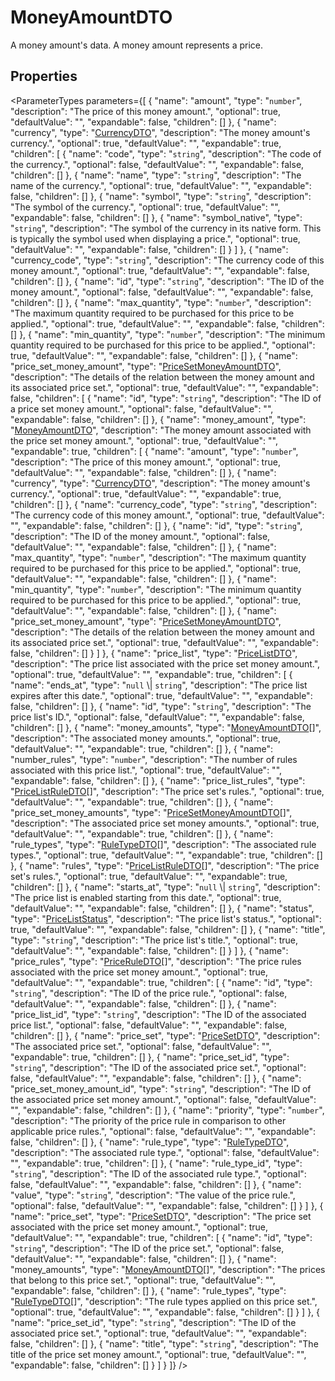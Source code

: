
# MoneyAmountDTO

A money amount's data. A money amount represents a price.

## Properties

<ParameterTypes parameters={[
  {
    "name": "amount",
    "type": "`number`",
    "description": "The price of this money amount.",
    "optional": true,
    "defaultValue": "",
    "expandable": false,
    "children": []
  },
  {
    "name": "currency",
    "type": "[CurrencyDTO](types.CurrencyDTO.mdx)",
    "description": "The money amount's currency.",
    "optional": true,
    "defaultValue": "",
    "expandable": true,
    "children": [
      {
        "name": "code",
        "type": "`string`",
        "description": "The code of the currency.",
        "optional": false,
        "defaultValue": "",
        "expandable": false,
        "children": []
      },
      {
        "name": "name",
        "type": "`string`",
        "description": "The name of the currency.",
        "optional": true,
        "defaultValue": "",
        "expandable": false,
        "children": []
      },
      {
        "name": "symbol",
        "type": "`string`",
        "description": "The symbol of the currency.",
        "optional": true,
        "defaultValue": "",
        "expandable": false,
        "children": []
      },
      {
        "name": "symbol_native",
        "type": "`string`",
        "description": "The symbol of the currency in its native form. This is typically the symbol used when displaying a price.",
        "optional": true,
        "defaultValue": "",
        "expandable": false,
        "children": []
      }
    ]
  },
  {
    "name": "currency_code",
    "type": "`string`",
    "description": "The currency code of this money amount.",
    "optional": true,
    "defaultValue": "",
    "expandable": false,
    "children": []
  },
  {
    "name": "id",
    "type": "`string`",
    "description": "The ID of the money amount.",
    "optional": false,
    "defaultValue": "",
    "expandable": false,
    "children": []
  },
  {
    "name": "max_quantity",
    "type": "`number`",
    "description": "The maximum quantity required to be purchased for this price to be applied.",
    "optional": true,
    "defaultValue": "",
    "expandable": false,
    "children": []
  },
  {
    "name": "min_quantity",
    "type": "`number`",
    "description": "The minimum quantity required to be purchased for this price to be applied.",
    "optional": true,
    "defaultValue": "",
    "expandable": false,
    "children": []
  },
  {
    "name": "price_set_money_amount",
    "type": "[PriceSetMoneyAmountDTO](types.PriceSetMoneyAmountDTO.mdx)",
    "description": "The details of the relation between the money amount and its associated price set.",
    "optional": true,
    "defaultValue": "",
    "expandable": false,
    "children": [
      {
        "name": "id",
        "type": "`string`",
        "description": "The ID of a price set money amount.",
        "optional": false,
        "defaultValue": "",
        "expandable": false,
        "children": []
      },
      {
        "name": "money_amount",
        "type": "[MoneyAmountDTO](types.MoneyAmountDTO.mdx)",
        "description": "The money amount associated with the price set money amount.",
        "optional": true,
        "defaultValue": "",
        "expandable": true,
        "children": [
          {
            "name": "amount",
            "type": "`number`",
            "description": "The price of this money amount.",
            "optional": true,
            "defaultValue": "",
            "expandable": false,
            "children": []
          },
          {
            "name": "currency",
            "type": "[CurrencyDTO](types.CurrencyDTO.mdx)",
            "description": "The money amount's currency.",
            "optional": true,
            "defaultValue": "",
            "expandable": true,
            "children": []
          },
          {
            "name": "currency_code",
            "type": "`string`",
            "description": "The currency code of this money amount.",
            "optional": true,
            "defaultValue": "",
            "expandable": false,
            "children": []
          },
          {
            "name": "id",
            "type": "`string`",
            "description": "The ID of the money amount.",
            "optional": false,
            "defaultValue": "",
            "expandable": false,
            "children": []
          },
          {
            "name": "max_quantity",
            "type": "`number`",
            "description": "The maximum quantity required to be purchased for this price to be applied.",
            "optional": true,
            "defaultValue": "",
            "expandable": false,
            "children": []
          },
          {
            "name": "min_quantity",
            "type": "`number`",
            "description": "The minimum quantity required to be purchased for this price to be applied.",
            "optional": true,
            "defaultValue": "",
            "expandable": false,
            "children": []
          },
          {
            "name": "price_set_money_amount",
            "type": "[PriceSetMoneyAmountDTO](types.PriceSetMoneyAmountDTO.mdx)",
            "description": "The details of the relation between the money amount and its associated price set.",
            "optional": true,
            "defaultValue": "",
            "expandable": false,
            "children": []
          }
        ]
      },
      {
        "name": "price_list",
        "type": "[PriceListDTO](types.PriceListDTO.mdx)",
        "description": "The price list associated with the price set money amount.",
        "optional": true,
        "defaultValue": "",
        "expandable": true,
        "children": [
          {
            "name": "ends_at",
            "type": "`null` \\| `string`",
            "description": "The price list expires after this date.",
            "optional": true,
            "defaultValue": "",
            "expandable": false,
            "children": []
          },
          {
            "name": "id",
            "type": "`string`",
            "description": "The price list's ID.",
            "optional": false,
            "defaultValue": "",
            "expandable": false,
            "children": []
          },
          {
            "name": "money_amounts",
            "type": "[MoneyAmountDTO](types.MoneyAmountDTO.mdx)[]",
            "description": "The associated money amounts.",
            "optional": true,
            "defaultValue": "",
            "expandable": true,
            "children": []
          },
          {
            "name": "number_rules",
            "type": "`number`",
            "description": "The number of rules associated with this price list.",
            "optional": true,
            "defaultValue": "",
            "expandable": false,
            "children": []
          },
          {
            "name": "price_list_rules",
            "type": "[PriceListRuleDTO](types.PriceListRuleDTO.mdx)[]",
            "description": "The price set's rules.",
            "optional": true,
            "defaultValue": "",
            "expandable": true,
            "children": []
          },
          {
            "name": "price_set_money_amounts",
            "type": "[PriceSetMoneyAmountDTO](types.PriceSetMoneyAmountDTO.mdx)[]",
            "description": "The associated price set money amounts.",
            "optional": true,
            "defaultValue": "",
            "expandable": true,
            "children": []
          },
          {
            "name": "rule_types",
            "type": "[RuleTypeDTO](types.RuleTypeDTO.mdx)[]",
            "description": "The associated rule types.",
            "optional": true,
            "defaultValue": "",
            "expandable": true,
            "children": []
          },
          {
            "name": "rules",
            "type": "[PriceListRuleDTO](types.PriceListRuleDTO.mdx)[]",
            "description": "The price set's rules.",
            "optional": true,
            "defaultValue": "",
            "expandable": true,
            "children": []
          },
          {
            "name": "starts_at",
            "type": "`null` \\| `string`",
            "description": "The price list is enabled starting from this date.",
            "optional": true,
            "defaultValue": "",
            "expandable": false,
            "children": []
          },
          {
            "name": "status",
            "type": "[PriceListStatus](../enums/types.PriceListStatus.mdx)",
            "description": "The price list's status.",
            "optional": true,
            "defaultValue": "",
            "expandable": false,
            "children": []
          },
          {
            "name": "title",
            "type": "`string`",
            "description": "The price list's title.",
            "optional": true,
            "defaultValue": "",
            "expandable": false,
            "children": []
          }
        ]
      },
      {
        "name": "price_rules",
        "type": "[PriceRuleDTO](types.PriceRuleDTO.mdx)[]",
        "description": "The price rules associated with the price set money amount.",
        "optional": true,
        "defaultValue": "",
        "expandable": true,
        "children": [
          {
            "name": "id",
            "type": "`string`",
            "description": "The ID of the price rule.",
            "optional": false,
            "defaultValue": "",
            "expandable": false,
            "children": []
          },
          {
            "name": "price_list_id",
            "type": "`string`",
            "description": "The ID of the associated price list.",
            "optional": false,
            "defaultValue": "",
            "expandable": false,
            "children": []
          },
          {
            "name": "price_set",
            "type": "[PriceSetDTO](types.PriceSetDTO.mdx)",
            "description": "The associated price set.",
            "optional": false,
            "defaultValue": "",
            "expandable": true,
            "children": []
          },
          {
            "name": "price_set_id",
            "type": "`string`",
            "description": "The ID of the associated price set.",
            "optional": false,
            "defaultValue": "",
            "expandable": false,
            "children": []
          },
          {
            "name": "price_set_money_amount_id",
            "type": "`string`",
            "description": "The ID of the associated price set money amount.",
            "optional": false,
            "defaultValue": "",
            "expandable": false,
            "children": []
          },
          {
            "name": "priority",
            "type": "`number`",
            "description": "The priority of the price rule in comparison to other applicable price rules.",
            "optional": false,
            "defaultValue": "",
            "expandable": false,
            "children": []
          },
          {
            "name": "rule_type",
            "type": "[RuleTypeDTO](types.RuleTypeDTO.mdx)",
            "description": "The associated rule type.",
            "optional": false,
            "defaultValue": "",
            "expandable": true,
            "children": []
          },
          {
            "name": "rule_type_id",
            "type": "`string`",
            "description": "The ID of the associated rule type.",
            "optional": false,
            "defaultValue": "",
            "expandable": false,
            "children": []
          },
          {
            "name": "value",
            "type": "`string`",
            "description": "The value of the price rule.",
            "optional": false,
            "defaultValue": "",
            "expandable": false,
            "children": []
          }
        ]
      },
      {
        "name": "price_set",
        "type": "[PriceSetDTO](types.PriceSetDTO.mdx)",
        "description": "The price set associated with the price set money amount.",
        "optional": true,
        "defaultValue": "",
        "expandable": true,
        "children": [
          {
            "name": "id",
            "type": "`string`",
            "description": "The ID of the price set.",
            "optional": false,
            "defaultValue": "",
            "expandable": false,
            "children": []
          },
          {
            "name": "money_amounts",
            "type": "[MoneyAmountDTO](types.MoneyAmountDTO.mdx)[]",
            "description": "The prices that belong to this price set.",
            "optional": true,
            "defaultValue": "",
            "expandable": false,
            "children": []
          },
          {
            "name": "rule_types",
            "type": "[RuleTypeDTO](types.RuleTypeDTO.mdx)[]",
            "description": "The rule types applied on this price set.",
            "optional": true,
            "defaultValue": "",
            "expandable": false,
            "children": []
          }
        ]
      },
      {
        "name": "price_set_id",
        "type": "`string`",
        "description": "The ID of the associated price set.",
        "optional": true,
        "defaultValue": "",
        "expandable": false,
        "children": []
      },
      {
        "name": "title",
        "type": "`string`",
        "description": "The title of the price set money amount.",
        "optional": true,
        "defaultValue": "",
        "expandable": false,
        "children": []
      }
    ]
  }
]} />
